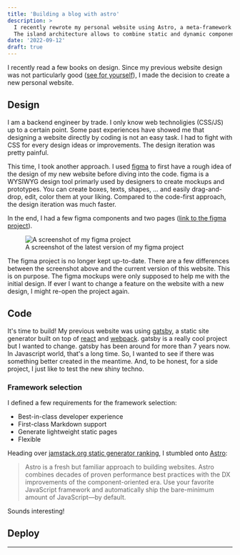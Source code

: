```yaml
---
title: 'Building a blog with astro'
description: >
  I recently rewrote my personal website using Astro, a meta-framework using the island architecture.
  The island architecture allows to combine static and dynamic components without typical overhead.
date: '2022-09-12'
draft: true
---
```




I recently read a few books on design. Since my previous website design was not particularly good
([see for yourself](https://web.archive.org/web/20220731123004/https://vandevoorde.me/about/)),
I made the decision to create a new personal website.

## Design

I am a backend engineer by trade. I only know web technoligies (CSS/JS) up to a certain point.
Some past experiences have showed me that designing a website directly by coding is not an easy task.
I had to fight with CSS for every design ideas or improvements. The design iteration was pretty painful.

This time, I took another approach. I used [figma](https://www.figma.com/) to first have a rough idea of the design
of my new website before diving into the code. figma is a WYSIWYG design tool primarly used by designers to create
mockups and prototypes. You can create boxes, texts, shapes, ... and easily drag-and-drop, edit, color them at your
liking. Compared to the code-first approach, the design iteration was much faster.

In the end, I had a few figma components and two pages ([link to the figma project](https://www.figma.com/file/iAbP3wpiyUyv8XmP5Cdtru/personal-website-v2?node-id=0%3A1)).

<figure>
  <Image src={figmaImg} alt='A screenshot of my figma project' format='webp' />
  <figcaption>A screenshot of the latest version of my figma project</figcaption>
</figure>

The figma project is no longer kept up-to-date. There are a few differences between the screenshot above
and the current version of this website. This is on purpose. The figma mockups were only supposed to
help me with the initial design. If ever I want to change a feature on the website with a new design, I might
re-open the project again.

## Code

It's time to build! My previous website was using [gatsby](https://www.gatsbyjs.com/), a static site generator built on
top of [react](https://reactjs.org/) and [webpack](https://webpack.js.org/). gatsby is a really cool project but I wanted
to change. gatsby has been around for more than 7 years now. In Javascript world, that's a long time. So, I wanted to see if
there was something better created in the meantime. And, to be honest, for a side project, I just like to test the new shiny
techno.

### Framework selection

I defined a few requirements for the framework selection:

- Best-in-class developer experience
- First-class Markdown support
- Generate lightweight static pages
- Flexible

Heading over [jamstack.org static generator ranking](https://jamstack.org/generators/), I stumbled onto
[Astro](https://jamstack.org/generators/astro/):

> Astro is a fresh but familiar approach to building websites.
  Astro combines decades of proven performance best practices with the DX improvements of the
  component-oriented era. Use your favorite JavaScript framework and automatically ship the bare-minimum
  amount of JavaScript—by default.

Sounds interesting!

## Deploy


---


